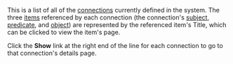 <!-- Copyright (c)  2010  Glen E. Ivey
     Permission is granted to copy, distribute and/or modify this document
     under the terms of the GNU Free Documentation License, Version 1.3;
     with no Invariant Sections, no Front-Cover Texts, and no Back-Cover Texts.
     A copy of the license is in the file COPYING.DOCUMENTATION
  -->
This is a list of all of the [http://wiki.wontology.org/wiki/help.php?title=WmHelp:GlossaryAtoO#anchor_Connection connections] currently defined in the system.  The three [http://wiki.wontology.org/wiki/help.php?title=WmHelp:GlossaryAtoO#anchor_Item items] referenced by each connection (the connection's [http://wiki.wontology.org/wiki/help.php?title=WmHelp:GlossaryPtoZ#anchor_Subject subject], [http://wiki.wontology.org/wiki/help.php?title=WmHelp:GlossaryPtoZ#anchor_Predicate predicate], and [http://wiki.wontology.org/wiki/help.php?title=WmHelp:GlossaryAtoO#anchor_Object object]) are represented by the referenced item's Title, which can be clicked to view the item's page.

Click the '''Show''' link at the right end of the line for each connection to go to that connection's details page.
